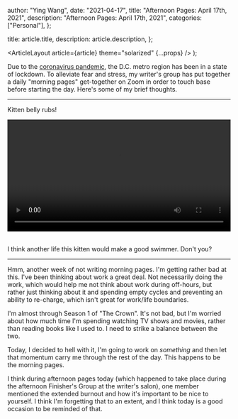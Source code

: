 
  author: "Ying Wang",
  date: "2021-04-17",
  title: "Afternoon Pages: April 17th, 2021",
  description: "Afternoon Pages: April 17th, 2021",
  categories: ["Personal"],
};

  title: article.title,
  description: article.description,
};

  <ArticleLayout article={article} theme="solarized" {...props} />
);

Due to the [coronavirus
pandemic](https://en.wikipedia.org/wiki/2019-20_coronavirus_pandemic), the D.C.
metro region has been in a state of lockdown. To alleviate fear and stress, my
writer's group has put together a daily "morning pages" get-together on Zoom in
order to touch base before starting the day. Here's some of my brief thoughts.

---

Kitten belly rubs!

<!-- https://stackoverflow.com/a/26276254 -->

<video style="width: 100%; width: -moz-available; width: -webkit-fill-available; width: fill-available; max-width: 100%;" controls>
    <source src="/video/posts/2021/04/17/afternoon_pages.mp4" type="video/mp4">
    Your browser does not support HTML5 video.
</video>
<br/>
<br/>

I think another life this kitten would make a good swimmer. Don't you?

---

Hmm, another week of not writing morning pages. I'm getting rather bad at this.
I've been thinking about work a great deal. Not necessarily doing the work,
which would help me not think about work during off-hours, but rather just
thinking about it and spending empty cycles and preventing an ability to
re-charge, which isn't great for work/life boundaries.

I'm almost through Season 1 of "The Crown". It's not bad, but I'm worried about
how much time I'm spending watching TV shows and movies, rather than reading
books like I used to. I need to strike a balance between the two.

Today, I decided to hell with it, I'm going to work on _something_ and then let
that momentum carry me through the rest of the day. This happens to be the
morning pages.

I think during afternoon pages today (which happened to take place during the
afternoon Finisher's Group at the writer's salon), one member mentioned the
extended burnout and how it's important to be nice to yourself. I think I'm
forgetting that to an extent, and I think today is a good occasion to be
reminded of that.
